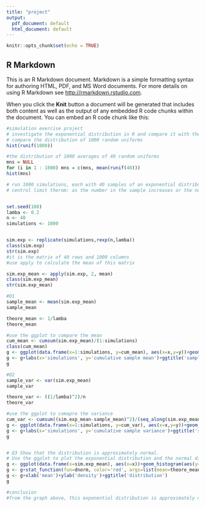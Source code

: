 ```yaml
---
title: "project"
output:
  pdf_document: default
  html_document: default
---
```


```r
knitr::opts_chunk$set(echo = TRUE)
```

## R Markdown

This is an R Markdown document. Markdown is a simple formatting syntax for authoring HTML, PDF, and MS Word documents. For more details on using R Markdown see <http://rmarkdown.rstudio.com>.

When you click the **Knit** button a document will be generated that includes both content as well as the output of any embedded R code chunks within the document. You can embed an R code chunk like this:

```r
#simulation exercise project
# investigate the exponential distribution in R and compare it with the centrol limit theorem
# compare the distribution of 1000 random uniforms
hist(runif(1000))

#the distribution of 1000 averages of 40 random uniforms
mns = NULL
for (i in 1 : 1000) mns = c(mns, mean(runif(40)))
hist(mns)

```


```r
# run 1000 simulations, each with 40 samples of an exponential distribution, calculate the mean and variance and compare them to the theoretical estimates.
# centrol limit therom: as the number in the sample increases or the number of simulations increase, the sample mean and variance should more acurately represent the theoretical estimate


set.seed(100)
lamba <- 0.2
n <- 40
simulations <- 1000


sim.exp <- replicate(simulations,rexp(n,lamba))
class(sim.exp)
str(sim.exp)
#it is the matrix of 40 rows and 1000 columns
#use apply to calculate the mean of this matrix

sim.exp_mean <- apply(sim.exp, 2, mean)
class(sim.exp_mean)
str(sim.exp_mean)

#Q1
sample_mean <- mean(sim.exp_mean)
sample_mean

theore_mean <- 1/lamba
theore_mean

#use the ggplot to compare the mean
cum_mean <- cumsum(sim.exp_mean)/(1:simulations)
class(cum_mean)
g <- ggplot(data.frame(x=1:simulations, y=cum_mean), aes(x=x,y=y))+geom_hline(yintercept = theore_mean, color='red')+geom_line(size=2)
g <- g+labs(x='simulations', y='cumulative sample mean')+ggtitle('sample means of 1000 simulations of 40 random samples')
g

#Q2
sample_var <- var(sim.exp_mean)
sample_var

theore_var <- ((1/lamba)^2)/n
theore_var

#use the ggplot to comapre the variance 
cum_var <- cumsum((sim.exp_mean-sample_mean)^2)/(seq_along(sim.exp_mean-1))
g <- ggplot(data.frame(x=1:simulations, y=cum_var), aes(x=x,y=y))+geom_hline(yintercept = theore_var, color='red')+geom_line(size=2)
g <- g+labs(x='simulations', y='cumulative sample variance')+ggtitle('sample variance of 1000 simulations of 40 random samples')
g


# Q3 Show that the distribution is approximately normal.
# Use the ggplot to plot the exponential distribution and the normal distribution
g <- ggplot(data.frame(x=sim.exp_mean), aes(x=x))+geom_histogram(aes(y=..density..),color='black',fill='white',bins=30)
g <- g+stat_function(fun=dnorm, color='red', args=list(mean=theore_mean, sd=theore_var))+geom_vline(xintercept = theore_mean,color='red',size=1)
g <- g+xlab('mean')+ylab('density')+ggtitle('distribution')
g

#conclusion
#from the graph above, this exponential distribution is approximately normal




```

